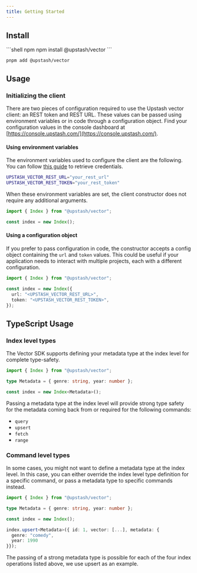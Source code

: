 ```yaml
---
title: Getting Started
---
```


## Install

<CodeGroup>
```shell npm
npm install @upstash/vector
```

```shell pnpm
pnpm add @upstash/vector
```

</CodeGroup>

## Usage

### Initializing the client

There are two pieces of configuration required to use the Upstash vector client: an REST token and REST URL. These values can be passed using environment variables or in code through a configuration object. Find your configuration values in the console dashboard at [https://console.upstash.com/](https://console.upstash.com/).

#### Using environment variables

The environment variables used to configure the client are the following. You can follow [this guide](/vector/overall/getstarted) to retrieve credentials.

```bash
UPSTASH_VECTOR_REST_URL="your_rest_url"
UPSTASH_VECTOR_REST_TOKEN="your_rest_token"
```

When these environment variables are set, the client constructor does not require any additional arguments.

```typescript
import { Index } from "@upstash/vector";

const index = new Index();
```

#### Using a configuration object

If you prefer to pass configuration in code, the constructor accepts a config object containing the `url` and `token` values. This
could be useful if your application needs to interact with multiple projects, each with a different configuration.

```typescript
import { Index } from "@upstash/vector";

const index = new Index({
  url: "<UPSTASH_VECTOR_REST_URL>",
  token: "<UPSTASH_VECTOR_REST_TOKEN>",
});
```

## TypeScript Usage

### Index level types
The Vector SDK supports defining your metadata type at the index level for complete type-safety.

```typescript
import { Index } from "@upstash/vector";

type Metadata = { genre: string, year: number };

const index = new Index<Metadata>();
```

Passing a metadata type at the index level will provide strong type safety for the metadata coming back from or required for the following commands:
- `query`
- `upsert`
- `fetch`
- `range`

### Command level types

In some cases, you might not want to define a metadata type at the index level. In this case, you can either override the index level type definition for a specific command, or pass a metadata type to specific commands instead.

```typescript
import { Index } from "@upstash/vector";

type Metadata = { genre: string, year: number };

const index = new Index();

index.upsert<Metadata>({ id: 1, vector: [...], metadata: { 
  genre: "comedy",
  year: 1990
}});
```

The passing of a strong metadata type is possible for each of the four index operations listed above, we use upsert as an example.
